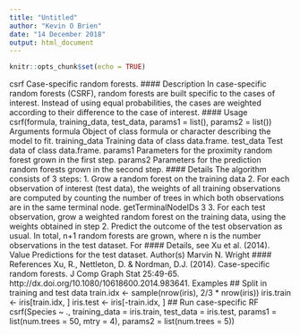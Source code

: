 ```yaml
---
title: "Untitled"
author: "Kevin O Brien"
date: "14 December 2018"
output: html_document
---
```


```r
knitr::opts_chunk$set(echo = TRUE)
```

csrf Case-specific random forests.
#### Description
In case-specific random forests (CSRF), random forests are built specific to the cases of interest.
Instead of using equal probabilities, the cases are weighted according to their difference to the case
of interest.
#### Usage
csrf(formula, training_data, test_data, params1 = list(), params2 = list())
Arguments
formula Object of class formula or character describing the model to fit.
training_data Training data of class data.frame.
test_data Test data of class data.frame.
params1 Parameters for the proximity random forest grown in the first step.
params2 Parameters for the prediction random forests grown in the second step.
#### Details
The algorithm consists of 3 steps:
1. Grow a random forest on the training data
2. For each observation of interest (test data), the weights of all training observations are computed
by counting the number of trees in which both observations are in the same terminal
node.
getTerminalNodeIDs 3
3. For each test observation, grow a weighted random forest on the training data, using the
weights obtained in step 2. Predict the outcome of the test observation as usual.
In total, n+1 random forests are grown, where n is the number observations in the test dataset. For
#### Details, see Xu et al. (2014).
Value
Predictions for the test dataset.
Author(s)
Marvin N. Wright
#### References
Xu, R., Nettleton, D. & Nordman, D.J. (2014). Case-specific random forests. J Comp Graph Stat
25:49-65. http://dx.doi.org/10.1080/10618600.2014.983641.
Examples
## Split in training and test data
train.idx <- sample(nrow(iris), 2/3 * nrow(iris))
iris.train <- iris[train.idx, ]
iris.test <- iris[-train.idx, ]
## Run case-specific RF
csrf(Species ~ ., training_data = iris.train, test_data = iris.test,
params1 = list(num.trees = 50, mtry = 4),
params2 = list(num.trees = 5))